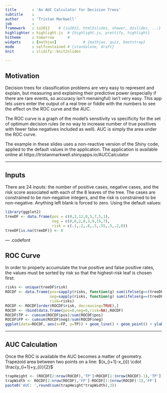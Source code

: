 ```yaml
---
title       : 'An AUC Calculator for Decision Trees'
subtitle    : 
author      : 'Tristan Markwell'
job         : 
framework   : io2012    # {io2012, html5slides, shower, dzslides, ...}
highlighter : highlight.js  # {highlight.js, prettify, highlight}
hitheme     : tomorrow      # 
widgets     : [mathjax]            # {mathjax, quiz, bootstrap}
mode        : selfcontained # {standalone, draft}
knit        : slidify::knit2slides

---
```


## Motivation

Decision trees for classification problems are very easy to represent and explain, but measuring and explaining their predictive power (especially if there are rare events, so accuracy isn't menaingful) isn't very easy.  This app lets users enter the output of a real tree or fiddle with the numbers to see the effect on the ROC curve and the AUC.

The ROC curve is a graph of the model's sensitivity vs specificity for the set of optimum decision rules (ie no way to increase number of true positives with fewer false negatives included as well).  AUC is simply the area under the ROC curve.

The example in these slides uses a non-reactive version of the Shiny code, applied to the default values in the application.  The application is available online at https://tristanmarkwell.shinyapps.io/AUCCalculator

--- 

## Inputs

There are 24 inputs: the number of positive cases, negative cases, and the risk score associated with each of the 8 leaves of the tree.  The cases are constrained to be non-negative integers, and the risk is constrained to be non-negative.  Anything left blank is forced to zero.  Using the default values:

```r
library(ggplot2)
treeDF <- data.frame(pos = c(0,3,12,8,5,7,5,1),
                     neg = c(0,6,2,8,3,9,15,7),
                     risk = c(.1,.2,.8,.3,.55,.5,.2,0))
treeDF[is.na(treeDF)] <- 0
```

--- .codefont

## ROC Curve

In order to properly accumulate the true positive and false positive rates, the values must be sorted by risk so that the highest-risk leaf is chosen first:

```r
risks <- unique(treeDF$risk)
ROCDF <- data.frame(pos=sapply(risks, function(g) sum(ifelse(g==(treeDF$risk),treeDF$pos,0))),
                    neg=sapply(risks, function(g) sum(ifelse(g==(treeDF$risk),treeDF$neg,0))),
                    risk=risks)
ROCDF <- ROCDF[order(ROCDF$risk, decreasing=TRUE),]
ROCDF <- rbind(data.frame(pos=0,neg=0,risk=NA),ROCDF)
ROCDF$TP <- cumsum(ROCDF$pos)/sum(ROCDF$pos)
ROCDF$FP <- cumsum(ROCDF$neg)/sum(ROCDF$neg)
ggplot(data=ROCDF, aes(x=FP, y=TP)) + geom_line() + geom_point() + ylab('Sensitivity') + xlab('1 - Specificity') + ggtitle('Receiver Operator Characteristic')
```    



-------------

## AUC Calculation

Once the ROC is available the AUC becomes a matter of geometry.  Trapezoid area between two points on a line: $(x_{i+1}-x_{i}) \cdot \frac{y_{i+1}+y_{i}}{2}$

```r

trapHeight <- (ROCDF[2:nrow(ROCDF),'TP']+ROCDF[1:(nrow(ROCDF)-1),'TP'])/2
trapWidth <- ROCDF[2:nrow(ROCDF),'FP']-ROCDF[1:(nrow(ROCDF)-1),'FP']
paste0('AUC: ',round(sum(trapHeight*trapWidth),3))
```




